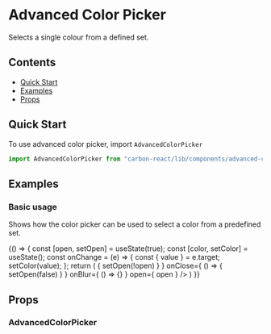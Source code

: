 
<Meta title="Design System/Advanced Color Picker" />

# Advanced Color Picker
Selects a single colour from a defined set.

## Contents
- [Quick Start](#quick-start)
- [Examples](#examples)
- [Props](#props)

## Quick Start
To use advanced color picker, import `AdvancedColorPicker`

```javascript
import AdvancedColorPicker from "carbon-react/lib/components/advanced-color-picker"
```

## Examples

### Basic usage
Shows how the color picker can be used to select a color from a predefined set.

<Preview>
  <Story name="default" parameters={{ info: { disable: true }}} >
  {() => {
    const [open, setOpen] = useState(true);
    const [color, setColor] = useState();
    const onChange = (e) => {
      const { value } = e.target;
      setColor(value);
    };
    return (
      <AdvancedColorPicker
        name='advancedPicker'
        availableColors={ [
          { value: '#FFFFFF', label: 'white' },
          { value: 'transparent', label: 'transparent' },
          { value: '#000000', label: 'black' },
          { value: '#A3CAF0', label: 'blue' },
          { value: '#FD9BA3', label: 'pink' },
          { value: '#B4AEEA', label: 'purple' },
          { value: '#ECE6AF', label: 'goldenrod' },
          { value: '#EBAEDE', label: 'orchid' },
          { value: '#EBC7AE', label: 'desert' },
          { value: '#AEECEB', label: 'turquoise' },
          { value: '#AEECD6', label: 'mint' }
        ] }
        defaultColor='#EBAEDE'
        selectedColor={ color }
        onChange={ onChange }
        onOpen={ () => { setOpen(!open) } }
        onClose={ () => { setOpen(false) } }
        onBlur={ () => {} }
        open={ open }
      />
    )
  }}
  </Story>
</Preview>

## Props

### AdvancedColorPicker
<Props of={AdvancedColorPicker} />
